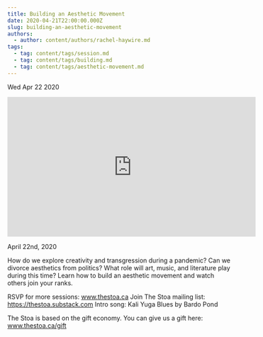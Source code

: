 ```yaml
---
title: Building an Aesthetic Movement
date: 2020-04-21T22:00:00.000Z
slug: building-an-aesthetic-movement
authors:
  - author: content/authors/rachel-haywire.md
tags:
  - tag: content/tags/session.md
  - tag: content/tags/building.md
  - tag: content/tags/aesthetic-movement.md
---
```






Wed Apr 22 2020

<iframe width="560" height="315" src="https://www.youtube.com/embed/Tr7Oa1Vojys" title="Building an Aesthetic Movement w/ Rachel Haywire" frameborder="0" allow="accelerometer; autoplay; clipboard-write; encrypted-media; gyroscope; picture-in-picture" allowfullscreen ></iframe>

April 22nd, 2020

How do we explore creativity and transgression during a pandemic? Can we divorce aesthetics from politics? What role will art, music, and literature play during this time? Learn how to build an aesthetic movement and watch others join your ranks.

RSVP for more sessions: www.thestoa.ca
Join The Stoa mailing list: https://thestoa.substack.com
Intro song: Kali Yuga Blues by Bardo Pond

The Stoa is based on the gift economy. You can give us a gift here: www.thestoa.ca/gift


